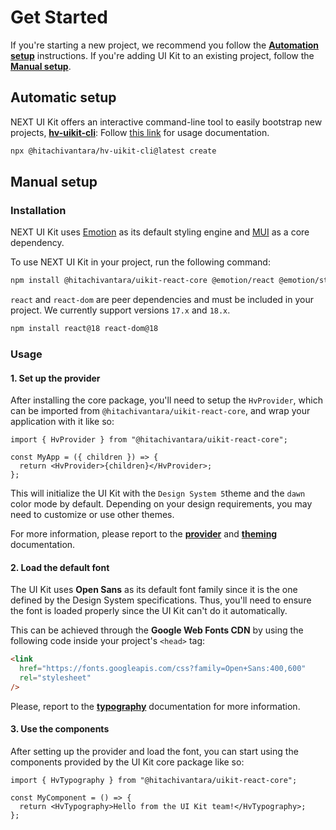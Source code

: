 
<Meta title="Overview/Get Started" />

# Get Started

If you're starting a new project, we recommend you follow the [**Automation setup**](#automatic-setup) instructions.
If you're adding UI Kit to an existing project, follow the [**Manual setup**](#manual-setup).

## Automatic setup

NEXT UI Kit offers an interactive command-line tool to easily bootstrap new projects, [**hv-uikit-cli**](https://github.com/lumada-design/hv-uikit-cli/):
Follow [this link](https://github.com/lumada-design/hv-uikit-cli/#usage) for usage documentation.

```sh
npx @hitachivantara/hv-uikit-cli@latest create
```

## Manual setup

### Installation

NEXT UI Kit uses [Emotion](https://emotion.sh/) as its default styling engine and [MUI](https://mui.com/) as a core dependency.

To use NEXT UI Kit in your project, run the following command:

```sh
npm install @hitachivantara/uikit-react-core @emotion/react @emotion/styled @mui/material
```

`react` and `react-dom` are peer dependencies and must be included in your project. We currently support versions `17.x` and `18.x`.

```sh
npm install react@18 react-dom@18
```

### Usage

#### 1. Set up the provider

After installing the core package, you'll need to setup the `HvProvider`, which can be imported from `@hitachivantara/uikit-react-core`,
and wrap your application with it like so:

```tsx
import { HvProvider } from "@hitachivantara/uikit-react-core";

const MyApp = ({ children }) => {
  return <HvProvider>{children}</HvProvider>;
};
```

This will initialize the UI Kit with the `Design System 5`theme and the `dawn` color mode by default. Depending on your design requirements, you may need to customize or use other themes.

For more information, please report to the [**provider**](/docs/guides-provider--main#provider)
and [**theming**](/docs/guides-theming--main#theming) documentation.

#### 2. Load the default font

The UI Kit uses **Open Sans** as its default font family since it is the one defined by the Design System specifications. Thus, you'll need to ensure the font
is loaded properly since the UI Kit can't do it automatically.

This can be achieved through the **Google Web Fonts CDN** by using the following code inside your project's `<head>` tag:

```html
<link
  href="https://fonts.googleapis.com/css?family=Open+Sans:400,600"
  rel="stylesheet"
/>
```

Please, report to the [**typography**](/docs/foundation-typography--main) documentation for more information.

#### 3. Use the components

After setting up the provider and load the font, you can start using the components provided by the UI Kit core package like so:

```tsx
import { HvTypography } from "@hitachivantara/uikit-react-core";

const MyComponent = () => {
  return <HvTypography>Hello from the UI Kit team!</HvTypography>;
};
```
